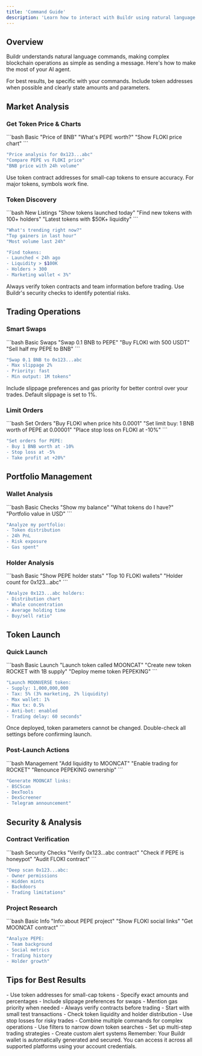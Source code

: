 ```yaml
---
title: 'Command Guide'
description: 'Learn how to interact with Buildr using natural language commands. From token analysis to trading, discover the most effective ways to communicate with your AI agent.'
---
```


## Overview

Buildr understands natural language commands, making complex blockchain operations as simple as sending a message. Here's how to make the most of your AI agent.

<Note>
For best results, be specific with your commands. Include token addresses when possible and clearly state amounts and parameters.
</Note>

## Market Analysis

### Get Token Price & Charts
<CodeGroup>
```bash Basic
"Price of BNB"
"What's PEPE worth?"
"Show FLOKI price chart"
```

```bash Advanced
"Price analysis for 0x123...abc"
"Compare PEPE vs FLOKI price"
"BNB price with 24h volume"
```
</CodeGroup>

<Tip>
Use token contract addresses for small-cap tokens to ensure accuracy. For major tokens, symbols work fine.
</Tip>

### Token Discovery
<CodeGroup>
```bash New Listings
"Show tokens launched today"
"Find new tokens with 100+ holders"
"Latest tokens with $50K+ liquidity"
```

```bash Trending
"What's trending right now?"
"Top gainers in last hour"
"Most volume last 24h"
```

```bash Filtered Search
"Find tokens:
- Launched < 24h ago
- Liquidity > $100K
- Holders > 300
- Marketing wallet < 3%"
```
</CodeGroup>

<Warning>
Always verify token contracts and team information before trading. Use Buildr's security checks to identify potential risks.
</Warning>

## Trading Operations

### Smart Swaps
<CodeGroup>
```bash Basic Swaps
"Swap 0.1 BNB to PEPE"
"Buy FLOKI with 500 USDT"
"Sell half my PEPE to BNB"
```

```bash Advanced Trading
"Swap 0.1 BNB to 0x123...abc
- Max slippage 2%
- Priority: fast
- Min output: 1M tokens"
```
</CodeGroup>

<Tip>
Include slippage preferences and gas priority for better control over your trades. Default slippage is set to 1%.
</Tip>

### Limit Orders
<CodeGroup>
```bash Set Orders
"Buy FLOKI when price hits 0.0001"
"Set limit buy: 1 BNB worth of PEPE at 0.00001"
"Place stop loss on FLOKI at -10%"
```

```bash Advanced Orders
"Set orders for PEPE:
- Buy 1 BNB worth at -10%
- Stop loss at -5%
- Take profit at +20%"
```
</CodeGroup>

## Portfolio Management

### Wallet Analysis
<CodeGroup>
```bash Basic Checks
"Show my balance"
"What tokens do I have?"
"Portfolio value in USD"
```

```bash Detailed Analysis
"Analyze my portfolio:
- Token distribution
- 24h PnL
- Risk exposure
- Gas spent"
```
</CodeGroup>

### Holder Analysis
<CodeGroup>
```bash Basic
"Show PEPE holder stats"
"Top 10 FLOKI wallets"
"Holder count for 0x123...abc"
```

```bash Advanced
"Analyze 0x123...abc holders:
- Distribution chart
- Whale concentration
- Average holding time
- Buy/sell ratio"
```
</CodeGroup>

## Token Launch

### Quick Launch
<CodeGroup>
```bash Basic Launch
"Launch token called MOONCAT"
"Create new token ROCKET with 1B supply"
"Deploy meme token PEPEKING"
```

```bash Custom Launch
"Launch MOONVERSE token:
- Supply: 1,000,000,000
- Tax: 5% (3% marketing, 2% liquidity)
- Max wallet: 1%
- Max tx: 0.5%
- Anti-bot: enabled
- Trading delay: 60 seconds"
```
</CodeGroup>

<Warning>
Once deployed, token parameters cannot be changed. Double-check all settings before confirming launch.
</Warning>

### Post-Launch Actions
<CodeGroup>
```bash Management
"Add liquidity to MOONCAT"
"Enable trading for ROCKET"
"Renounce PEPEKING ownership"
```

```bash Marketing
"Generate MOONCAT links:
- BSCScan
- DexTools
- DexScreener
- Telegram announcement"
```
</CodeGroup>

## Security & Analysis

### Contract Verification
<CodeGroup>
```bash Security Checks
"Verify 0x123...abc contract"
"Check if PEPE is honeypot"
"Audit FLOKI contract"
```

```bash Detailed Analysis
"Deep scan 0x123...abc:
- Owner permissions
- Hidden mints
- Backdoors
- Trading limitations"
```
</CodeGroup>

### Project Research
<CodeGroup>
```bash Basic Info
"Info about PEPE project"
"Show FLOKI social links"
"Get MOONCAT contract"
```

```bash Deep Dive
"Analyze PEPE:
- Team background
- Social metrics
- Trading history
- Holder growth"
```
</CodeGroup>

## Tips for Best Results

<AccordionGroup>
  <Accordion icon="bullseye" title="Be Specific">
    - Use token addresses for small-cap tokens
    - Specify exact amounts and percentages
    - Include slippage preferences for swaps
    - Mention gas priority when needed
  </Accordion>
  
  <Accordion icon="shield" title="Stay Safe">
    - Always verify contracts before trading
    - Start with small test transactions
    - Check token liquidity and holder distribution
    - Use stop losses for risky trades
  </Accordion>
  
  <Accordion icon="sparkles" title="Advanced Features">
    - Combine multiple commands for complex operations
    - Use filters to narrow down token searches
    - Set up multi-step trading strategies
    - Create custom alert systems
  </Accordion>
</AccordionGroup>

<Note>
Remember: Your Buildr wallet is automatically generated and secured. You can access it across all supported platforms using your account credentials.
</Note> 